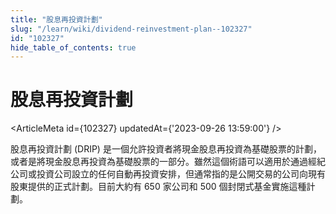 ```yaml
---
title: "股息再投資計劃"
slug: "/learn/wiki/dividend-reinvestment-plan--102327"
id: "102327"
hide_table_of_contents: true
---
```



# 股息再投資計劃

<ArticleMeta id={102327} updatedAt={'2023-09-26 13:59:00'} />
<div className='border-solid border-b border-t-0 my-4 border-[var(--ifm-color-gray-300)]' />

股息再投資計劃 (DRIP) 是一個允許投資者將現金股息再投資為基礎股票的計劃，或者是將現金股息再投資為基礎股票的一部分。雖然這個術語可以適用於通過經紀公司或投資公司設立的任何自動再投資安排，但通常指的是公開交易的公司向現有股東提供的正式計劃。目前大約有 650 家公司和 500 個封閉式基金實施這種計劃。
